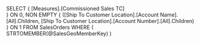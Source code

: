 ﻿SELECT
{
	[Measures].[Commissioned Sales TC]	
} ON 0,
NON EMPTY
{
	([Ship To Customer Location].[Account Name].[All].Children,
	[Ship To Customer Location].[Account Number].[All].Children)
} ON 1
FROM 
	SalesOrders
WHERE (
	STRTOMEMBER(@SalesGeoMemberKey)	
)